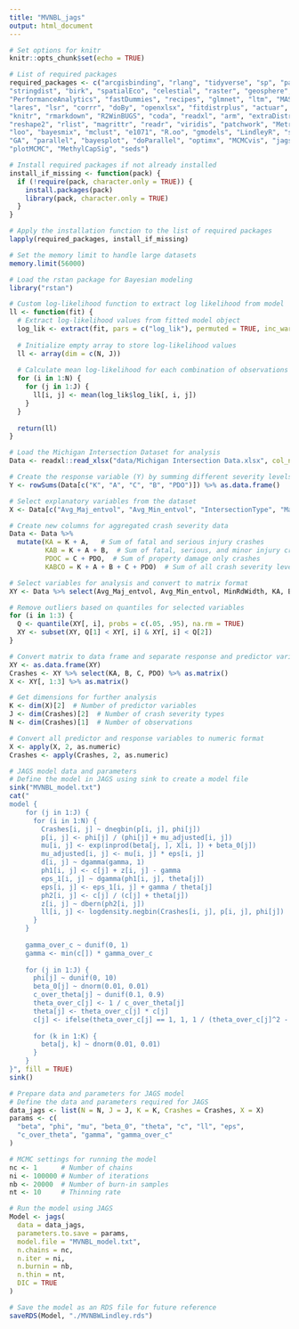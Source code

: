 ```yaml
---
title: "MVNBL_jags"
output: html_document
---
```


```r
# Set options for knitr
knitr::opts_chunk$set(echo = TRUE)
```

```r
# List of required packages
required_packages <- c("arcgisbinding", "rlang", "tidyverse", "sp", "parzer",
"stringdist", "birk", "spatialEco", "celestial", "raster", "geosphere", "corrplot",
"PerformanceAnalytics", "fastDummies", "recipes", "glmnet", "ltm", "MASS", "R2jags", "rsq",
"lares", "lsr", "corrr", "doBy", "openxlsx", "fitdistrplus", "actuar", "odbc", "RODBC", "Hmisc",
"knitr", "rmarkdown", "R2WinBUGS", "coda", "readxl", "arm", "extraDistr", "ggplot2",
"reshape2", "rlist", "magrittr", "readr", "viridis", "patchwork", "Metrics", "berryFunctions", 
"loo", "bayesmix", "mclust", "e1071", "R.oo", "gmodels", "LindleyR", "stats4", "numDeriv",
"GA", "parallel", "bayesplot", "doParallel", "optimx", "MCMCvis", "jagsUI", "tmvtnorm",
"plotMCMC", "MethylCapSig", "seds")

# Install required packages if not already installed
install_if_missing <- function(pack) {
  if (!require(pack, character.only = TRUE)) {
    install.packages(pack)
    library(pack, character.only = TRUE)
  }
}

# Apply the installation function to the list of required packages
lapply(required_packages, install_if_missing)

# Set the memory limit to handle large datasets
memory.limit(56000)

# Load the rstan package for Bayesian modeling
library("rstan")
```

```r
# Custom log-likelihood function to extract log likelihood from model
ll <- function(fit) {
  # Extract log-likelihood values from fitted model object
  log_lik <- extract(fit, pars = c("log_lik"), permuted = TRUE, inc_warmup = FALSE, include = TRUE) 
  
  # Initialize empty array to store log-likelihood values
  ll <- array(dim = c(N, J))
  
  # Calculate mean log-likelihood for each combination of observations and outcomes
  for (i in 1:N) {
    for (j in 1:J) {
      ll[i, j] <- mean(log_lik$log_lik[, i, j])
    }
  }
  
  return(ll)
}
```

```r
# Load the Michigan Intersection Dataset for analysis
Data <- readxl::read_xlsx("data/Michigan Intersection Data.xlsx", col_names = TRUE, sheet = "Sev")

# Create the response variable (Y) by summing different severity levels of crashes
Y <- rowSums(Data[c("K", "A", "C", "B", "PDO")]) %>% as.data.frame()

# Select explanatory variables from the dataset
X <- Data[c("Avg_Maj_entvol", "Avg_Min_entvol", "IntersectionType", "MajRdThru", "MajRdRT", "MajRdLT", "MajRdRec", "MinRdThru", "MinRdRT", "MinRdLT", "MinRdRec", "Skew", "Lighting", "MajRdDriveways", "MinRdDriveways", "MajApproachWithMTA", "MajNearestMTADist", "MajFarthestMTADist", "MinApproachesWithMTA", "MinNearestMTADist", "MinFarthestMTADist", "MajSidewalk", "MinSidewalk", "PedRampCurbCut", "MajRdWidth", "MinRdWidth", "MajRdApproachesWithSL", "ShortestMajRdSL", "MinRdApproachesWithSL", "ShortestMinRdSL", "MajRdBikeLane", "MinRdBikeLane", "MajRdBusStop", "MinRdBusStop", "MajRdParking", "MinRdParking", "MajRdMedian", "MajRdMedianWidth", "MinRdMedian", "MinRdMedianWidth", "PostSecondarySchool", "MajorLegSpeedLimit", "MajorLegOneWayIndicator", "MinorLegOneWayIndicator")] %>% as.data.frame()

# Create new columns for aggregated crash severity data
Data <- Data %>%
  mutate(KA = K + A,   # Sum of fatal and serious injury crashes
         KAB = K + A + B,  # Sum of fatal, serious, and minor injury crashes
         PDOC = C + PDO,  # Sum of property damage only crashes
         KABCO = K + A + B + C + PDO)  # Sum of all crash severity levels

# Select variables for analysis and convert to matrix format
XY <- Data %>% select(Avg_Maj_entvol, Avg_Min_entvol, MinRdWidth, KA, B, C, PDO) %>% as.matrix()

# Remove outliers based on quantiles for selected variables
for (i in 1:3) {
  Q <- quantile(XY[, i], probs = c(.05, .95), na.rm = TRUE)
  XY <- subset(XY, Q[1] < XY[, i] & XY[, i] < Q[2])
}

# Convert matrix to data frame and separate response and predictor variables
XY <- as.data.frame(XY)
Crashes <- XY %>% select(KA, B, C, PDO) %>% as.matrix()
X <- XY[, 1:3] %>% as.matrix()

# Get dimensions for further analysis
K <- dim(X)[2]  # Number of predictor variables
J <- dim(Crashes)[2]  # Number of crash severity types
N <- dim(Crashes)[1]  # Number of observations

# Convert all predictor and response variables to numeric format
X <- apply(X, 2, as.numeric)
Crashes <- apply(Crashes, 2, as.numeric)
```

```r
# JAGS model data and parameters
# Define the model in JAGS using sink to create a model file
sink("MVNBL_model.txt")
cat("
model { 
    for (j in 1:J) {
      for (i in 1:N) {
        Crashes[i, j] ~ dnegbin(p[i, j], phi[j])
        p[i, j] <- phi[j] / (phi[j] + mu_adjusted[i, j])
        mu[i, j] <- exp(inprod(beta[j, ], X[i, ]) + beta_0[j])
        mu_adjusted[i, j] <- mu[i, j] * eps[i, j]
        d[i, j] ~ dgamma(gamma, 1)
        ph1[i, j] <- c[j] + z[i, j] - gamma
        eps_1[i, j] ~ dgamma(ph1[i, j], theta[j])
        eps[i, j] <- eps_1[i, j] + gamma / theta[j]
        ph2[i, j] <- c[j] / (c[j] + theta[j])
        z[i, j] ~ dbern(ph2[i, j])
        ll[i, j] <- logdensity.negbin(Crashes[i, j], p[i, j], phi[j])
      }
    }
    
    gamma_over_c ~ dunif(0, 1)
    gamma <- min(c[]) * gamma_over_c
    
    for (j in 1:J) {
      phi[j] ~ dunif(0, 10)
      beta_0[j] ~ dnorm(0.01, 0.01)
      c_over_theta[j] ~ dunif(0.1, 0.9)
      theta_over_c[j] <- 1 / c_over_theta[j]
      theta[j] <- theta_over_c[j] * c[j]
      c[j] <- ifelse(theta_over_c[j] == 1, 1, 1 / (theta_over_c[j]^2 - 1))
      
      for (k in 1:K) {
        beta[j, k] ~ dnorm(0.01, 0.01)
      }
    }
}", fill = TRUE)
sink()
```

```r
# Prepare data and parameters for JAGS model
# Define the data and parameters required for JAGS
data_jags <- list(N = N, J = J, K = K, Crashes = Crashes, X = X)
params <- c(
  "beta", "phi", "mu", "beta_0", "theta", "c", "ll", "eps", 
  "c_over_theta", "gamma", "gamma_over_c"
)

# MCMC settings for running the model
nc <- 1      # Number of chains
ni <- 100000 # Number of iterations
nb <- 20000  # Number of burn-in samples
nt <- 10     # Thinning rate

# Run the model using JAGS
Model <- jags(
  data = data_jags,
  parameters.to.save = params,
  model.file = "MVNBL_model.txt",
  n.chains = nc,
  n.iter = ni,
  n.burnin = nb,
  n.thin = nt,
  DIC = TRUE
)

# Save the model as an RDS file for future reference
saveRDS(Model, "./MVNBWLindley.rds")
```